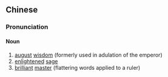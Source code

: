 ==Chinese==
{{zh-forms|s=圣明}}

===Pronunciation===
{{zh-pron
|m=shèngmíng
|c=sing3 ming4
|mn=qz,xm,zz:sèng-bêng
|cat=n
}}

====Noun====
{{zh-noun}}

# [[august]] [[wisdom]] (formerly used in adulation of the emperor)
# [[enlightened]] [[sage]]
# [[brilliant]] [[master]] (flattering words applied to a ruler)